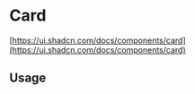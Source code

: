 
<Meta of={CardStories} />

# Card

[https://ui.shadcn.com/docs/components/card](https://ui.shadcn.com/docs/components/card)

<Canvas of={CardStories.Default} />

## Usage

```jsx
import {
  Card,
  CardAction,
  CardContent,
  CardDescription,
  CardFooter,
  CardHeader,
  CardTitle,
} from '@sozialhelden/ui';

export function App() {
  return (
    <Card>
      <CardHeader>
        <CardTitle>Card Title</CardTitle>
        <CardDescription>Card Description</CardDescription>
        <CardAction>Card Action</CardAction>
      </CardHeader>
      <CardContent>
        <p>Card Content</p>
      </CardContent>
      <CardFooter>
        <p>Card Footer</p>
      </CardFooter>
    </Card>
  );
}
```
